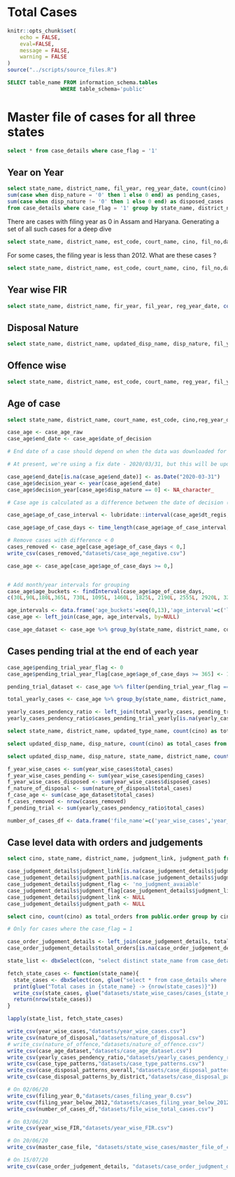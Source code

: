 # Total Cases {#total_cases}

```r
knitr::opts_chunk$set(
	echo = FALSE,
	eval=FALSE,
	message = FALSE,
	warning = FALSE
)
source("../scripts/source_files.R")
```

```sql
SELECT table_name FROM information_schema.tables
                 WHERE table_schema='public'
```

# Master file of cases for all three states
```sql
select * from case_details where case_flag = '1'
```


## Year on Year
```sql
select state_name, district_name, fil_year, reg_year_date, count(cino) as total_cases, 
sum(case when disp_nature = '0' then 1 else 0 end) as pending_cases,
sum(case when disp_nature != '0' then 1 else 0 end) as disposed_cases
from case_details where case_flag = '1' group by state_name, district_name, fil_year, reg_year_date
```

There are cases with filing year as 0 in Assam and Haryana. Generating a set of all such cases for a deep dive

```sql
select state_name, district_name, est_code, court_name, cino, fil_no,date_of_filing, reg_no, reg_year_date, updated_type_name, disp_nature, updated_disp_name from case_details where fil_year = '0' and case_flag = '1'
```

For some cases, the filing year is less than 2012. What are these cases ?
```sql
select state_name, district_name, est_code, court_name, cino, fil_no,date_of_filing, reg_no, reg_year_date, updated_type_name, disp_nature, updated_disp_name from case_details where fil_year IN ('2004','2008','2009','2010') AND case_flag = '1'
```

## Year wise FIR
```sql
select state_name, district_name, fir_year, fil_year, reg_year_date, count(cino) as total_cases from case_details where case_flag = '1' group by state_name, district_name,fir_year, fil_year, reg_year_date
```

## Disposal Nature
```sql
select state_name, district_name, updated_disp_name, disp_nature, fil_year, reg_year_date, EXTRACT(year from date_of_decision) as decision_year, count(cino) as total_cases from case_details where disp_nature != '0' AND case_flag = '1' group by state_name, district_name, updated_disp_name, disp_nature, fil_year, reg_year_date, decision_year
```

## Offence wise
```sql
select state_name, district_name, est_code, court_name, reg_year, fil_year, decision_year, act_name_std, section_name_std, count(cino) as total_cases from (select c.act_name_std, c.section_name_std, d.* from acts_subset as c inner join (select a.*, b.state_name, b.district_name, b.est_code, b.court_name, b.reg_year, b.fil_year, EXTRACT(year from date_of_decision) as decision_year FROM case_acts as a LEFT JOIN case_details as b on a.cino=b.cino) as d on c.id = d.act) as e group by state_name, district_name, est_code, court_name, reg_year, fil_year, decision_year, act_name_std, section_name_std
```

## Age of case
```sql
select state_name, district_name, court_name, est_code, cino,reg_year_date, fil_year, updated_type_name, updated_disp_name, disp_nature, dt_regis, date_of_filing, date_of_decision from case_details where case_flag = '1'
```


```r
case_age <- case_age_raw
case_age$end_date <- case_age$date_of_decision 

# End date of a case should depend on when the data was downloaded for a state. This will ensure that we capture the correct status of a case (pending/disposed) as on the date of data-collection. 

# At present, we're using a fix date - 2020/03/31, but this will be updated as per the revised date of data collection for each state

case_age$end_date[is.na(case_age$end_date)] <- as.Date("2020-03-31")
case_age$decision_year <- year(case_age$end_date)
case_age$decision_year[case_age$disp_nature == 0] <- NA_character_

# Case age is calculated as a difference between the date of decision (disposed cases) or 2020/03/31 (pending cases) and the date of registration (dt_regis) of a case

case_age$age_of_case_interval <- lubridate::interval(case_age$dt_regis,case_age$end_date)

case_age$age_of_case_days <- time_length(case_age$age_of_case_interval, "days")

# Remove cases with difference < 0
cases_removed <- case_age[case_age$age_of_case_days < 0,]
write_csv(cases_removed,"datasets/case_age_negative.csv")

case_age <- case_age[case_age$age_of_case_days >= 0,]


# Add month/year intervals for grouping
case_age$age_buckets <- findInterval(case_age$age_of_case_days, 
c(30L,90L,180L,365L, 730L, 1095L, 1460L, 1825L, 2190L, 2555L, 2920L, 3285L, 3650L,Inf),rightmost.closed = TRUE)

age_intervals <- data.frame('age_buckets'=seq(0,13),'age_interval'=c('less than one month','one to three months','three to six months','six months to one year',"one to two years", "two to three years", "three to four years", "four to five years", "five to six years", "six to seven years", "seven to eight years", "eight to nine years", "nine to ten years","more than 10 years"))
case_age <- left_join(case_age, age_intervals, by=NULL)
```

```r
case_age_dataset <- case_age %>% group_by(state_name, district_name, court_name, est_code, updated_type_name, updated_disp_name, disp_nature, fil_year, reg_year_date, decision_year, age_interval) %>% summarise(total_cases = length(cino))
```


## Cases pending trial at the end of each year
```r
case_age$pending_trial_year_flag <- 0
case_age$pending_trial_year_flag[case_age$age_of_case_days >= 365] <- 1

pending_trial_dataset <- case_age %>% filter(pending_trial_year_flag == 1) %>% group_by(state_name, district_name, reg_year_date, fil_year, court_name, est_code, updated_type_name, updated_disp_name, disp_nature) %>% summarise(cases_pending_trial_yearly = length(cino))

total_yearly_cases <- case_age %>% group_by(state_name, district_name, reg_year_date, fil_year, court_name, est_code, updated_type_name, updated_disp_name, disp_nature) %>% summarise(total_cases = length(cino))

yearly_cases_pendency_ratio <- left_join(total_yearly_cases, pending_trial_dataset, by=NULL)
yearly_cases_pendency_ratio$cases_pending_trial_yearly[is.na(yearly_cases_pendency_ratio$cases_pending_trial_yearly)] <- 0
```

<!-- Cases where the year of registration is < 2019 and are pending, but are still not categorised under cases pending trial yearly. -->

<!-- This is happening because we are calculating the number of days between date of registration and **March 31, 2020**. Filing dates for such cases are mentioned in 2019 which is different from the year of filing (< 2019) -->

<!-- ```{sql connection=con, output.var='cases_from_2016_karbi_anglong'} -->
<!-- select *  from case_details where fil_year = '2016' AND district_name='Karbi Anglong' AND date_of_filing = '2019-05-06' -->
<!-- ``` -->


```sql
select state_name, district_name, updated_type_name, count(cino) as total_cases from case_details  where case_flag = '1' group by state_name, district_name, updated_type_name
```

```sql
select updated_disp_name, disp_nature, count(cino) as total_cases from case_details where case_flag = '1' group by updated_disp_name, disp_nature
```

```sql
select updated_disp_name, disp_nature, state_name, district_name, count(cino) as total_cases from case_details where case_flag = '1' group by updated_disp_name, disp_nature, state_name, district_name
```


```r
f_year_wise_cases <- sum(year_wise_cases$total_cases)
f_year_wise_cases_pending <- sum(year_wise_cases$pending_cases)
f_year_wise_cases_disposed <- sum(year_wise_cases$disposed_cases)
f_nature_of_disposal <- sum(nature_of_disposal$total_cases)
f_case_age <- sum(case_age_dataset$total_cases)
f_cases_removed <- nrow(cases_removed)
f_pending_trial <- sum(yearly_cases_pendency_ratio$total_cases)

number_of_cases_df <- data.frame('file_name'=c('year_wise_cases','year_wise_cases_pending','year_wise_disposed','nature_of_disposal', 'case_age','cases_pending_trial_yearly','cases_removed_case_age'), number_of_cases = c(f_year_wise_cases, f_year_wise_cases_pending, f_year_wise_cases_disposed, f_nature_of_disposal, f_case_age,f_pending_trial,f_cases_removed))
```
## Case level data with orders and judgements

```sql
select cino, state_name, district_name, judgment_link, judgment_path from case_details where case_flag='1' 
```

```r
case_judgement_details$judgment_link[is.na(case_judgement_details$judgment_link)] <- ''
case_judgement_details$judgment_path[is.na(case_judgement_details$judgment_path)] <- ''
case_judgement_details$judgment_flag <- 'no_judgment_avaiable'
case_judgement_details$judgment_flag[case_judgement_details$judgment_link != ''] <- 'with_judgment'
case_judgement_details$judgment_link <- NULL
case_judgement_details$judgment_path <- NULL
```

```sql
select cino, count(cino) as total_orders from public.order group by cino
```

```r

# Only for cases where the case_flag = 1

case_order_judgement_details <- left_join(case_judgement_details, total_order_per_case, by='cino')
case_order_judgement_details$total_orders[is.na(case_order_judgement_details$total_orders)] <- 0
```



```r
state_list <- dbxSelect(con, "select distinct state_name from case_details where case_flag = '1'") %>% unlist(use.names = FALSE)

fetch_state_cases <- function(state_name){
  state_cases <- dbxSelect(con, glue("select * from case_details where state_name = '{state_name}' AND case_flag = '1' "))
  print(glue("Total cases in {state_name} -> {nrow(state_cases)}"))
  write_csv(state_cases, glue("datasets/state_wise_cases/cases_{state_name}.csv"),append = FALSE)
  return(nrow(state_cases))
} 

lapply(state_list, fetch_state_cases)
```


```r
write_csv(year_wise_cases,"datasets/year_wise_cases.csv")
write_csv(nature_of_disposal,"datasets/nature_of_disposal.csv")
# write_csv(nature_of_offence,"datasets/nature_of_offence.csv")
write_csv(case_age_dataset,"datasets/case_age_dataset.csv")
write_csv(yearly_cases_pendency_ratio,"datasets/yearly_cases_pendency_ratio.csv")
write_csv(case_type_patterns,"datasets/case_type_patterns.csv")
write_csv(case_disposal_patterns_overall,"datasets/case_disposal_patterns_overall.csv")
write_csv(case_disposal_patterns_by_district,"datasets/case_disposal_patterns_by_district.csv")

# On 02/06/20
write_csv(filing_year_0,"datasets/cases_filing_year_0.csv")
write_csv(filing_year_below_2012,"datasets/cases_filing_year_below_2012.csv")
write_csv(number_of_cases_df,"datasets/file_wise_total_cases.csv")

# On 03/06/20
write_csv(year_wise_FIR,"datasets/year_wise_FIR.csv")

# On 20/06/20
write_csv(master_case_file, "datasets/state_wise_cases/master_file_of_cases.csv")

# On 15/07/20
write_csv(case_order_judgement_details, "datasets/case_order_judgment_details.csv")
```
